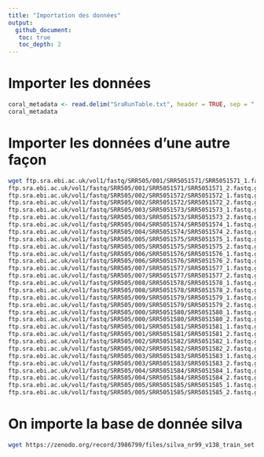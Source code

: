 ```yaml
---
title: "Importation des données"
output: 
  github_document:
   toc: true
   toc_depth: 2
---
```


# Importer les données
```r
coral_metadata <- read.delim("SraRunTable.txt", header = TRUE, sep = ",")
coral_metadata
```
# Importer les données d'une autre façon
```bash
wget ftp.sra.ebi.ac.uk/vol1/fastq/SRR505/001/SRR5051571/SRR5051571_1.fastq.gz \
ftp.sra.ebi.ac.uk/vol1/fastq/SRR505/001/SRR5051571/SRR5051571_2.fastq.gz \
ftp.sra.ebi.ac.uk/vol1/fastq/SRR505/002/SRR5051572/SRR5051572_1.fastq.gz \
ftp.sra.ebi.ac.uk/vol1/fastq/SRR505/002/SRR5051572/SRR5051572_2.fastq.gz \
ftp.sra.ebi.ac.uk/vol1/fastq/SRR505/003/SRR5051573/SRR5051573_1.fastq.gz \
ftp.sra.ebi.ac.uk/vol1/fastq/SRR505/003/SRR5051573/SRR5051573_2.fastq.gz \
ftp.sra.ebi.ac.uk/vol1/fastq/SRR505/004/SRR5051574/SRR5051574_1.fastq.gz \
ftp.sra.ebi.ac.uk/vol1/fastq/SRR505/004/SRR5051574/SRR5051574_2.fastq.gz \
ftp.sra.ebi.ac.uk/vol1/fastq/SRR505/005/SRR5051575/SRR5051575_1.fastq.gz \
ftp.sra.ebi.ac.uk/vol1/fastq/SRR505/005/SRR5051575/SRR5051575_2.fastq.gz \
ftp.sra.ebi.ac.uk/vol1/fastq/SRR505/006/SRR5051576/SRR5051576_1.fastq.gz \
ftp.sra.ebi.ac.uk/vol1/fastq/SRR505/006/SRR5051576/SRR5051576_2.fastq.gz \
ftp.sra.ebi.ac.uk/vol1/fastq/SRR505/007/SRR5051577/SRR5051577_1.fastq.gz \
ftp.sra.ebi.ac.uk/vol1/fastq/SRR505/007/SRR5051577/SRR5051577_2.fastq.gz \
ftp.sra.ebi.ac.uk/vol1/fastq/SRR505/008/SRR5051578/SRR5051578_1.fastq.gz \
ftp.sra.ebi.ac.uk/vol1/fastq/SRR505/008/SRR5051578/SRR5051578_2.fastq.gz \
ftp.sra.ebi.ac.uk/vol1/fastq/SRR505/009/SRR5051579/SRR5051579_1.fastq.gz \
ftp.sra.ebi.ac.uk/vol1/fastq/SRR505/009/SRR5051579/SRR5051579_2.fastq.gz \
ftp.sra.ebi.ac.uk/vol1/fastq/SRR505/000/SRR5051580/SRR5051580_1.fastq.gz \
ftp.sra.ebi.ac.uk/vol1/fastq/SRR505/000/SRR5051580/SRR5051580_2.fastq.gz \
ftp.sra.ebi.ac.uk/vol1/fastq/SRR505/001/SRR5051581/SRR5051581_1.fastq.gz \
ftp.sra.ebi.ac.uk/vol1/fastq/SRR505/001/SRR5051581/SRR5051581_2.fastq.gz \
ftp.sra.ebi.ac.uk/vol1/fastq/SRR505/002/SRR5051582/SRR5051582_1.fastq.gz \
ftp.sra.ebi.ac.uk/vol1/fastq/SRR505/002/SRR5051582/SRR5051582_2.fastq.gz \
ftp.sra.ebi.ac.uk/vol1/fastq/SRR505/003/SRR5051583/SRR5051583_1.fastq.gz \
ftp.sra.ebi.ac.uk/vol1/fastq/SRR505/003/SRR5051583/SRR5051583_2.fastq.gz \
ftp.sra.ebi.ac.uk/vol1/fastq/SRR505/004/SRR5051584/SRR5051584_1.fastq.gz \
ftp.sra.ebi.ac.uk/vol1/fastq/SRR505/004/SRR5051584/SRR5051584_2.fastq.gz \
ftp.sra.ebi.ac.uk/vol1/fastq/SRR505/005/SRR5051585/SRR5051585_1.fastq.gz \
ftp.sra.ebi.ac.uk/vol1/fastq/SRR505/005/SRR5051585/SRR5051585_2.fastq.gz
```


#  On importe la base de donnée silva
```bash
wget https://zenodo.org/record/3986799/files/silva_nr99_v138_train_set.fa.gz -nv
```


